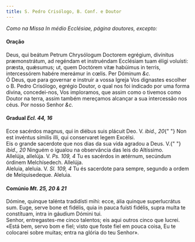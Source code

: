```yaml
---
title: S. Pedro Crisólogo, B. Conf. e Doutor
---
```


<em>Como na Missa In médio Ecclésiae, página doutores, excepto:</em>

<h4 class="text-center">Oração</h4>
<div class="grid grid-cols-2 gap-5">
  <div class="col-6 dropcaps text-justify">
    Deus, qui beátum Petrum Chrysólogum Doctorem egrégium, divínitus
    præmonstrátum, ad regéndam et instruéndam Ecclésiam tuam éligi voluísti:
    præsta, quǽsumus; ut, quem Doctórem vitæ habúimus in terris, intercessórem
    habére mereámur in cœlis. Per Dóminum <em>&c.</em>
  </div>
  <div class="col-6 dropcaps text-justify">
    Ó Deus, que para governar e instruir a vossa Igreja Vos dignastes escolher o
    B. Pedro Crisólogo, egrégio Doutor, o qual nos foi indicado por uma forma
    divina, concedei-nos, Vos imploramos, que assim como o tivemos como Doutor
    na terra, assim também mereçamos alcançar a sua intercessão nos céus. Por
    nosso Senhor <em>&c.</em>
  </div>
</div>

<h4 class="text-center">
  Gradual <em>Ecl. 44, 16</em>
</h4>
<div class="grid grid-cols-2 gap-5">
  <div class="col-6 dropcaps text-justify">
    Ecce sacérdos magnus, qui in diébus suis plácuit Deo. V. <em>ibid., 20</em>{" "}
    Non est invéntus símilis illi, qui conservaret legem Excélsi.
  </div>
  <div class="col-6 dropcaps text-justify">
    Eis o grande sacerdote que nos dias da sua vida agradou a Deus. V.{" "}
    <em>ibid., 20</em> Ninguém o igualou na observância das leis do Altíssimo.
  </div>
  <div class="col-6 text-justify">
    Allelúja, allelúja. V. <em>Ps. 109, 4</em> Tu es sacérdos in ætérnum,
    secúndum órdinem Melchísedech. Allelúja.
  </div>
  <div class="col-6 text-justify">
    Aleluia, aleluia. V. <em>Sl. 109, 4</em> Tu és sacerdote para sempre,
    segundo a ordem de Melquisedeque. Aleluia.
  </div>
</div>

<h4 class="text-center">
  Comúnio <em>Mt. 25, 20 & 21</em>
</h4>
<div class="grid grid-cols-2 gap-5">
  <div class="col-6 dropcaps text-justify">
    Dómine, quinque talénta tradidísti mihi: ecce, ália quinque superlucrátus
    sum. Euge, serve bone et fidélis, quia in pauca fuísti fidélis, supra multa
    te constítuam, intra in gáudium Dómini tui.
  </div>
  <div class="col-6 dropcaps text-justify">
    Senhor, entregastes-me cinco talentos; eis aqui outros cinco que lucrei.
    «Está bem, servo bom e fiel; visto que foste fiel em pouca coisa, Eu te
    colocarei sobre muitas; entra na glória do teu Senhor».
  </div>
</div>
